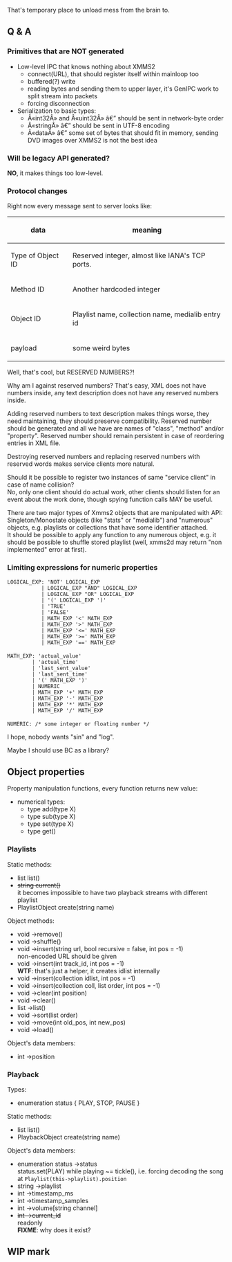 {{GSoCProject
|student=[[User:darkk|Leonid Evdokimov]]
|mentor=[[User:Anders Gustafsson|Anders Waldenborg]]
|cmilestone=[[Summer of Code 2008/GenIPC/Milestones#Student_accepted|Student accepted]]
|nmilestone=[[Summer of Code 2008/GenIPC/Milestones#TBD|TBD]]
|description=
client library code generator that should ease consistent API definition.

|links=

[[Talk:Summer_of_Code_2007/Generated_IPC|Ancient scroll]]

[[Design_of_XMMS2#Client_library|Legacy library]]
}}

That's temporary place to unload mess from the brain to.

== Q & A == <!-- to make a brain a bit happier -->
=== Primitives that are NOT generated ===
* Low-level IPC that knows nothing about XMMS2
** connect(URL), that should register itself within mainloop too
** buffered(?) write
** reading bytes and sending them to upper layer, it's GenIPC work to split stream into packets
** forcing disconnection
* Serialization to basic types:
** Â«int32Â» and Â«uint32Â» â€” should be sent in network-byte order
** Â«stringÂ» â€” should be sent in UTF-8 encoding
** Â«dataÂ» â€” some set of bytes that should fit in memory, sending DVD images over XMMS2 is not the best idea

=== Will be legacy API generated? ===
'''NO''', it makes things too low-level.

=== Protocol changes ===
Right now every message sent to server looks like:
{| class="wikitable"
! data || meaning
|-
| Type of Object ID || Reserved integer, almost like IANA's TCP ports.
|-
| Method ID || Another hardcoded integer
|-
| Object ID || Playlist name, collection name, medialib entry id
|-
| payload || some weird bytes
|}

Well, that's cool, but RESERVED NUMBERS?!

Why am I against reserved numbers? That's easy, XML does not have numbers inside, any text description does not have any reserved numbers inside.

Adding reserved numbers to text description makes things worse, they need maintaining, they should preserve compatibility. Reserved number should be generated and all we have are names of "class", "method" and/or "property". Reserved number should remain persistent in case of reordering entries in XML file.

Destroying reserved numbers and replacing reserved numbers with reserved words makes service clients more natural.

Should it be possible to register two instances of same "service client" in case of name collision?<br>
No, only one client should do actual work, other clients should listen for an event about the work done, though spying function calls MAY be useful.

There are two major types of Xmms2 objects that are manipulated with API: Singleton/Monostate objects (like "stats" or "medialib") and "numerous" objects, e.g. playlists or collections that have some identifier attached.<br>
It should be possible to apply any function to any numerous object, e.g. it should be possible to shuffle stored playlist (well, xmms2d may return "non implemented" error at first).

=== Limiting expressions for numeric properties ===
 LOGICAL_EXP: 'NOT' LOGICAL_EXP
            | LOGICAL_EXP "AND" LOGICAL_EXP
            | LOGICAL_EXP "OR" LOGICAL_EXP
            | '(' LOGICAL_EXP ')'
            | 'TRUE'
            | 'FALSE'
            | MATH_EXP '<' MATH_EXP
            | MATH_EXP '>' MATH_EXP
            | MATH_EXP '<=' MATH_EXP
            | MATH_EXP '>=' MATH_EXP
            | MATH_EXP '==' MATH_EXP
 
 MATH_EXP: 'actual_value'
         | 'actual_time'
         | 'last_sent_value'
         | 'last_sent_time'
         | '(' MATH_EXP ')'
         | NUMERIC
         | MATH_EXP '+' MATH_EXP
         | MATH_EXP '-' MATH_EXP
         | MATH_EXP '*' MATH_EXP
         | MATH_EXP '/' MATH_EXP
 
 NUMERIC: /* some integer or floating number */

I hope, nobody wants "sin" and "log".

Maybe I should use BC as a library?

== Object properties ==
Property manipulation functions, every function returns new value:
* numerical types:
** type add(type X)
** type sub(type X)
** type set(type X)
** type get()

=== Playlists ===
Static methods:
* list<string> list()
* <del>string current()</del><br>it becomes impossible to have two playback streams with different playlist
* PlaylistObject create(string name)
Object methods:
* void ->remove()
* void ->shuffle()
* void ->insert(string url, bool recursive = false, int pos = -1)<br>non-encoded URL should be given
* void ->insert(int track_id, int pos = -1)<br>'''WTF''': that's just a helper, it creates idlist internally
* void ->insert(collection idlist, int pos = -1)
* void ->insert(collection coll, list<string> order, int pos = -1)
* void ->clear(int position)
* void ->clear()
* list<int> ->list()
* void ->sort(list<string> order)
* void ->move(int old_pos, int new_pos)
* void ->load()
Object's data members:
* int ->position<br>

=== Playback ===
Types:
* enumeration status { PLAY, STOP, PAUSE }

Static methods:
* list<string> list()
* PlaybackObject create(string name)
Object's data members:
* enumeration status ->status<br>status.set(PLAY) while playing ~= tickle(), i.e. forcing decoding the song at <code>Playlist(this->playlist).position</code>
* string ->playlist
* int ->timestamp_ms
* int ->timestamp_samples
* int ->volume[string channel]
* <del>int ->current_id</del><br>readonly<br>'''FIXME''': why does it exist?

== WIP mark ==
{{Update
}}